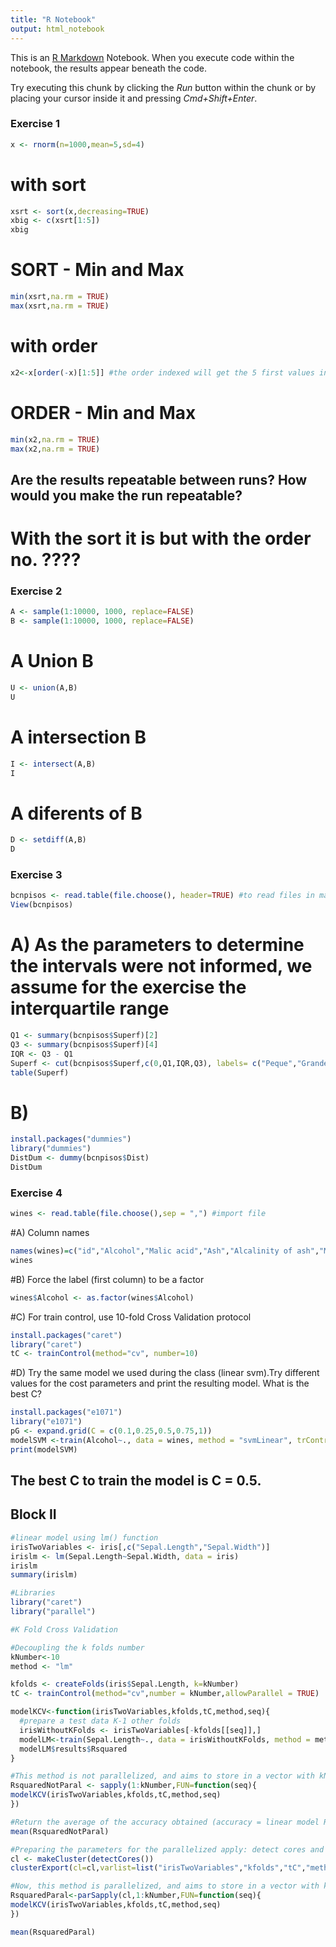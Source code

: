 ```yaml
---
title: "R Notebook"
output: html_notebook
---
```


This is an [R Markdown](http://rmarkdown.rstudio.com) Notebook. When you execute code within the notebook, the results appear beneath the code. 

Try executing this chunk by clicking the *Run* button within the chunk or by placing your cursor inside it and pressing *Cmd+Shift+Enter*. 

### Exercise 1

```r
x <- rnorm(n=1000,mean=5,sd=4)
```
# with sort
```r
xsrt <- sort(x,decreasing=TRUE)
xbig <- c(xsrt[1:5])
xbig
```
# SORT - Min and Max
```r
min(xsrt,na.rm = TRUE)
max(xsrt,na.rm = TRUE)
```
# with order
```r
x2<-x[order(-x)[1:5]] #the order indexed will get the 5 first values in descending order
```
# ORDER - Min and Max
```r
min(x2,na.rm = TRUE)
max(x2,na.rm = TRUE)
```
## Are the results repeatable between runs? How would you make the run repeatable?
# With the sort it is but with the order no. ????


### Exercise 2
```r
A <- sample(1:10000, 1000, replace=FALSE)
B <- sample(1:10000, 1000, replace=FALSE)
```
# A Union B
```r
U <- union(A,B)
U
```
# A intersection B
```r
I <- intersect(A,B)
I
```
# A diferents of B
```r
D <- setdiff(A,B)
D
```

### Exercise 3
```r
bcnpisos <- read.table(file.choose(), header=TRUE) #to read files in mac chosing the file you want from the fold
View(bcnpisos)
```

# A) As the parameters to determine the intervals were not informed, we assume for the exercise the interquartile range
```r
Q1 <- summary(bcnpisos$Superf)[2]
Q3 <- summary(bcnpisos$Superf)[4]
IQR <- Q3 - Q1
Superf <- cut(bcnpisos$Superf,c(0,Q1,IQR,Q3), labels= c("Peque","Grande","MuyGrande"))
table(Superf)  
```

# B) 
```r
install.packages("dummies")
library("dummies")
DistDum <- dummy(bcnpisos$Dist)
DistDum
```

### Exercise 4
```r
wines <- read.table(file.choose(),sep = ",") #import file 
```

#A) Column names
```r
names(wines)=c("id","Alcohol","Malic acid","Ash","Alcalinity of ash","Magnesium","Total phenols","Flavanoids","Nonflavanoid phenols","Proanthocyanins","Color intensity","Hue","OD280/OD315 of diluted wines","Proline")
wines
```

#B) Force the label (first column) to be a factor
```r
wines$Alcohol <- as.factor(wines$Alcohol)
```

#C) For train control, use 10-fold Cross Validation protocol
```r
install.packages("caret")
library("caret")
tC <- trainControl(method="cv", number=10)
```

#D) Try the same model we used during the class (linear svm).Try different values for the cost parameters and print the resulting model. What is the best C?
```r
install.packages("e1071")
library("e1071")
pG <- expand.grid(C = c(0.1,0.25,0.5,0.75,1))
modelSVM <-train(Alcohol~., data = wines, method = "svmLinear", trControl = tC, tuneGrid=pG)
print(modelSVM)
```
## The best C to train the model is C = 0.5.

##################################################################################################################################################################################################################################################################################################################

## Block II
```r
#linear model using lm() function
irisTwoVariables <- iris[,c("Sepal.Length","Sepal.Width")]
irislm <- lm(Sepal.Length~Sepal.Width, data = iris)
irislm
summary(irislm)
```

```r
#Libraries
library("caret")
library("parallel")

#K Fold Cross Validation

#Decoupling the k folds number
kNumber<-10
method <- "lm"

kfolds <- createFolds(iris$Sepal.Length, k=kNumber)
tC <- trainControl(method="cv",number = kNumber,allowParallel = TRUE)

modelKCV<-function(irisTwoVariables,kfolds,tC,method,seq){
  #prepare a test data K-1 other folds
  irisWithoutKFolds <- irisTwoVariables[-kfolds[[seq]],]
  modelLM<-train(Sepal.Length~., data = irisWithoutKFolds, method = method,trControl = tC)
  modelLM$results$Rsquared
}

#This method is not parallelized, and aims to store in a vector with kNumber positions the Rsquared for each train execution
RsquaredNotParal <- sapply(1:kNumber,FUN=function(seq){
modelKCV(irisTwoVariables,kfolds,tC,method,seq)
})

#Return the average of the accuracy obtained (accuracy = linear model Rsquared obtained)
mean(RsquaredNotParal)

#Preparing the parameters for the parallelized apply: detect cores and cluster export (to make available in the workspace)
cl <- makeCluster(detectCores())
clusterExport(cl=cl,varlist=list("irisTwoVariables","kfolds","tC","method","seq","modelKCV","train"))

#Now, this method is parallelized, and aims to store in a vector with kNumber positions the Rsquared for each train execution
RsquaredParal<-parSapply(cl,1:kNumber,FUN=function(seq){
modelKCV(irisTwoVariables,kfolds,tC,method,seq)
})

mean(RsquaredParal)
```